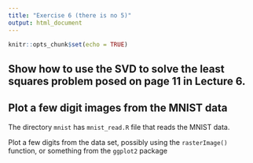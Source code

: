 ```yaml
---
title: "Exercise 6 (there is no 5)"
output: html_document
---
```


```r
knitr::opts_chunk$set(echo = TRUE)
```

## Show how to use the SVD to solve the least squares problem posed on page 11 in Lecture 6.

## Plot a few digit images from the MNIST data

The directory `mnist` has `mnist_read.R` file that reads the MNIST data.

Plot a few digits from the data set, possibly using the `rasterImage()` function, or something from the `ggplot2` package


